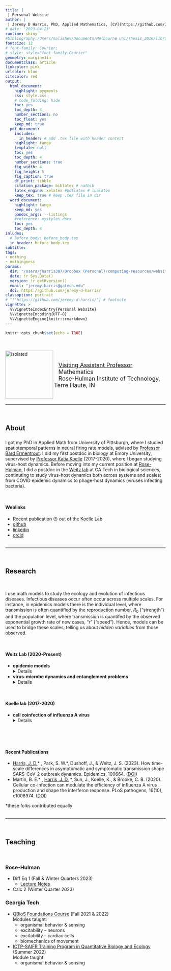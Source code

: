 ```yaml
---
title: | 
 | Personal Website
author: |
 | Jeremy D Harris, PhD, Applied Mathematics, [CV](https://github.com/Jeremy-D-Harris/cv_jdh_2022/blob/main/CV_JDH_Feb2023.pdf)
# date: '2023-04-23'
runtime: shiny
#bibliography:/Users/malishev/Documents/Melbourne Uni/Thesis_2016/library.bib
fontsize: 12
# font-family: Courier;
# style: style="font-family:Courier"
geometry: margin=1in
documentclass: article
linkcolor: pink
urlcolor: blue
citecolor: red
output:
  html_document:
    highlight: pygments
    css: style.css  
    # code_folding: hide
    toc: yes
    toc_depth: 4
    number_sections: no
    toc_float: yes
    keep_md: true
  pdf_document:
    includes:
      in_header: # add .tex file with header content
    highlight: tango
    template: null
    toc: yes
    toc_depth: 4
    number_sections: true
    fig_width: 4
    fig_height: 5
    fig_caption: true
    df_print: tibble 
    citation_package: biblatex # natbib
    latex_engine: xelatex #pdflatex # lualatex
    keep_tex: true # keep .tex file in dir 
  word_document:
    highlight: tango
    keep_md: yes
    pandoc_args: --listings
    #reference: mystyles.docx
    toc: yes
    toc_depth: 4
inludes:
  # before_body: before_body.tex
  in_header: before_body.tex
subtitle: 
tags:
- nothing
- nothingness
params: 
  dir: "/Users/jharris387/Dropbox (Personal)/computing-resources/website"
  date: !r Sys.Date()
  version: !r getRversion()
  email: "jeremy.harris@gatech.edu"
  doi: https://github.com/jeremy-d-harris/
classoption: portrait
# ^['https://github.com/jeremy-d-harris/'] # footnote
vignette: >
  %\VignetteIndexEntry{Personal Website}
  %\VignetteEncoding{UTF-8}
  %\VignetteEngine{knitr::rmarkdown}
---
```


<script type="text/x-mathjax-config">
  MathJax.Hub.Config({ TeX: { equationNumbers: {autoNumber: "all"} } });
</script>

```r
knitr::opts_chunk$set(echo = TRUE)
```

<!-- NOTE: Setting up webpage using Rmarkdown. Going by section... -->
<br>
<br>
<img src="Harris_Jeremy-hs.JPG" align="left" alt="isolated" width="150"/>
<br>


<!-- <p style="font-family:Times"> -->
<p style="font-size: 18px">
   &ensp; [Visiting Assistant Professor](https://www.rose-hulman.edu/academics/academic-departments/mathematics/faculty-and-staff.html) <br>
   &ensp; Mathematics <br>
   &ensp; Rose-Hulman Institute of Technology, Terre Haute, IN
</p>
<br>


---

<br>

## About

<p style="font-size: 24px">
I got my PhD in Applied Math from University of Pittsburgh, where I studied spatiotemporal patterns in neural firing rate models, advised by [Professor Bard Ermentrout](https://sites.pitt.edu/~phase/). I did my first postdoc in biology at Emory University, supervised by [Professor Katia Koelle](https://scholarblogs.emory.edu/koellelab/group-members/) (2017-2020), where I began studying virus-host dynamics. Before moving into my current position at [Rose-Hulman](https://www.rose-hulman.edu/academics/academic-departments/mathematics/index.html), I did a postdoc in the [Weitz lab](https://weitzgroup.biosci.gatech.edu/) at GA Tech in biological sciences, continuting to study virus-host dynamics both across systems and scales: from COVID epidemic dynamics to phage-host dynamics (viruses infecting bacteria).  <br>

 <br>
</p>


#### Weblinks <br>
- [Recent publication (!) out of the Koelle Lab](https://academic.oup.com/mbe/article/41/1/msad286/7504375?login=false)
- [github](https://github.com/Jeremy-D-Harris/)
- [linkedin](https://www.linkedin.com/in/jeremy-d-harris)
- [orcid](https://orcid.org/0000-0002-6836-3620)
<!-- - [linkedin](https://www.linkedin.com/in/jeremy-d-harris) -->
<br>
<br>


---

<br>

## Research
<br>
<p>
I use math models to study the ecology and evolution of infectious diseases. Infectious diseases occur often occur across multiple scales. For instance, in epidemics models there is the individual level, where transmission is often quantified by the reproduction number, $R_0$ ("strength") and the population level, where transmission is quantifed by the observed exponential growth rate of new cases, "$r$" ("speed"). Hence, models can be used to bridge these scales, telling us about <em>hidden variables </em> from those observed. 
</p>
<br>

<!-- ### In the [Weitz Lab](https://weitzgroup.biosci.gatech.edu/) <br> -->
#### Weitz Lab (2020-Present) <br>
<!-- <details closed> -->
<p>
- <b> epidemic models </b>
  <details closed>
  - asymptomatic transmission in COVID-19 using a generation interval framework ([publication in the journal Epidemics (2023)](https://www.sciencedirect.com/science/article/pii/S1755436522001049)!)  <br>
  <img src="figures/cartoon_asymp_symp_GIdiffs.PNG" align="left" alt="isolated" width="250"/> <br><br><br><br><br><br> 
  <p style="font-size: 12px">
              Designed by Audra Davidson 
  </p>
 <br>
  </summary>
- <b> virus-microbe dynamics and entanglement problems </b>
  <details closed>
  - latent period variability in one-step experiments (coming soon!)
  - phage-host coalitions (eco-evoluationary spatial dyanmics!) <br>
    <img src="figures/cartoon_model.PNG" align="left" alt="isolated" width="550"/> <br><br><br><br>

  </summary>
</p>
<!-- </summary> -->
<br>

<!-- ### In the [Koelle lab](https://scholarblogs.emory.edu/koellelab/) <br> -->
#### Koelle lab (2017-2020) <br>
<!-- to make a collapsible section -->
<!-- <details closed> -->
<p>
- <b> cell coinfection of influenza A virus  </b>
<details closed>
  - modeling cellular responses to multiple infections in influenza ([publication in the journal PLOS Pathogens (2020)](https://journals.plos.org/plospathogens/article?id=10.1371/journal.ppat.1008974)) <br>
    <img src="figures/percentinfectedcells_PLOSPath.PNG" align="left" alt="isolated" width="750"/> <br><br><br><br>
<p style="font-size: 16px">
Comparison of infection distibutions with respect to percent of infected cells in MDCK (A) vs. A549 (B) cell types.
</p><br>

</summary>
</p>
<!-- </summary> -->

<br>


#### Recent Publications

<p>
- <u> Harris, J. D.</u>* , Park, S. W.*, Dushoff, J., & Weitz, J. S. (2023). How time-scale differences in asymptomatic and symptomatic transmission shape SARS-CoV-2 outbreak dynamics. Epidemics, 100664. ([DOI](https://doi.org/10.1016/j.epidem.2022.100664)) <br>
- Martin, B. E.* , <u> Harris, J. D.</u> *, Sun, J., Koelle, K., & Brooke, C. B. (2020). Cellular co-infection can modulate the efficiency of influenza A virus production and shape the interferon response. PLoS pathogens, 16(10), e1008974. ([DOI](https://doi.org/10.1371/journal.ppat.1008974))
</p>
  *these folks contributed equally
<br>
<br>

---

<br>

## Teaching
<br>

### Rose-Hulman

- Diff Eq 1 (Fall & Winter Quarters 2023) <br>
  - <a href="https://github.com/Jeremy-D-Harris/Teaching/blob/main/DiffEq1_LectureNotes_Winter2023.pdf">Lecture Notes </a>
- Calc 2 (Winter Quarter 2023) <br>


### Georgia Tech

<p>
- [QBioS Foundations Course](https://qbios.gatech.edu/course-information) (Fall 2021 & 2022) <br>
Modules taught:
  - organismal behavior & sensing
  - excitability -- neurons
  - excitability -- cardiac cells
  - biomechanics of movement
- [ICTP-SAIFR Training Program in Quantitative Biology and Ecology](https://www.ictp-saifr.org/qbioprogram/) (Summer 2022)<br>
Module taught:
  - organismal behavior & sensing
</p>
```r

```

